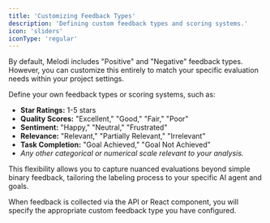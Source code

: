 ```yaml
---
title: 'Customizing Feedback Types'
description: 'Defining custom feedback types and scoring systems.'
icon: 'sliders'
iconType: 'regular'
---
```


By default, Melodi includes "Positive" and "Negative" feedback types. However, you can customize this entirely to match your specific evaluation needs within your project settings.

Define your own feedback types or scoring systems, such as:

*   **Star Ratings:** 1-5 stars
*   **Quality Scores:** "Excellent," "Good," "Fair," "Poor"
*   **Sentiment:** "Happy," "Neutral," "Frustrated"
*   **Relevance:** "Relevant," "Partially Relevant," "Irrelevant"
*   **Task Completion:** "Goal Achieved," "Goal Not Achieved"
*   *Any other categorical or numerical scale relevant to your analysis.*

This flexibility allows you to capture nuanced evaluations beyond simple binary feedback, tailoring the labeling process to your specific AI agent and goals.

When feedback is collected via the API or React component, you will specify the appropriate custom feedback type you have configured. 